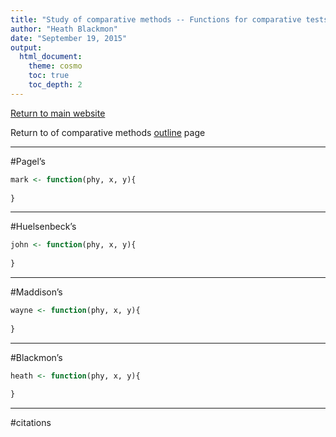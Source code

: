 ```yaml
---
title: "Study of comparative methods -- Functions for comparative tests:"
author: "Heath Blackmon"
date: "September 19, 2015"
output: 
  html_document:
    theme: cosmo
    toc: true
    toc_depth: 2
---
```


[Return to main website](http://coleoguy.github.io/resources.html)

Return to of comparative methods [outline](http://coleoguy.github.io/comparative/methods.html) page 

___
#Pagel's
```r
mark <- function(phy, x, y){
  
}
```

___
#Huelsenbeck's
```r
john <- function(phy, x, y){
  
}
```

___
#Maddison's
```r
wayne <- function(phy, x, y){
  
}
```

___
#Blackmon's
```r
heath <- function(phy, x, y){
  
}
```

___
#citations


